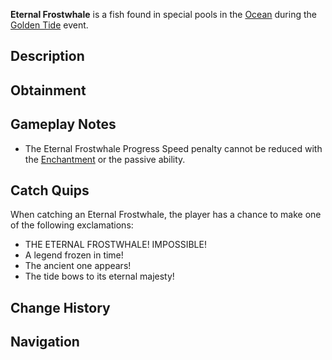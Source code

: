 {{FishInfobox
|image          = Eternal Frostwhale.png
|rarity         = Limited
|event          = Golden Tide
|sea            = First Sea
|location       = [[Golden Tide]]
|sublocation    = 
|sources        = Fishing Rod
|radar_location = 
|prog_speed     = +120
|xp             = 8000
|weather        = 
|time           = 
|season         = 
|bait           = Shark Head
|base_weight    = 1500
|base_value     = 12000
|weight_range   = 500
|base_chance    = 0.01
|base_resil     = 3
}}
'''Eternal Frostwhale''' is a {{Rarity|Limited}} fish found in special pools in the [[Ocean]] during the [[Golden Tide]] event.

== Description ==
{{Description|An ancient behemoth that emerges only during the Golden Tide, its crystalline body seemming to contain an entire frozen cosmos. This legendary creature is said to have witnessed countless celebrations, its presence marking truly special occasions.|Bestiary Entry}}

== Obtainment ==
{{Fish Availability|
Golden Tide
|top_rods      = 
Leviathan's Fang Rod\39045.83\207475.29;
Free Spirit Rod\31593.93\201836.13;
Trident Rod\31293.98\199919.9;
Great Rod of Oscar\27026.96\106164.15;
Ethereal Prism Rod\25760.87\112486.67;
Resourceful Rod\19822.63\92899.16;
Destiny Rod\20862.25\104942.29;
No-Life Rod\25645.01\142287.7;
Azure Of Lagoon\20396.52\122581.53;
Zeus Rod\20584.42\105434.11;
Abyssal Specter Rod\19787.43\102860.54;
Astralhook Rod\25743.97\111917.97;
Seraphic Rod\24850.43\115564.49;
Rod Of The Forgotten Fang\23337.43\113981.94;
Challenger's Rod\22514.06\113194.14;
Rod Of The Depths\21023.15\109259.09;
Rod Of The Exalted One\20635.83\107825.72;
Verdant Shear Rod\20156.65\105655.98;
Blazebringer Rod\19503.19\100236.9;
Depthseeker Rod\18508.38\99359.29;
Avalanche Rod\16684.8\89764.09;
Volcanic Rod\16020.26\83187.38;
Steady Rod\5441.29\34270.34
|recommended   = Trident Rod
}}

== Gameplay Notes ==
* The Eternal Frostwhale Progress Speed penalty cannot be reduced with the {{Enchantment|Steady}} [[Enchantment]] or the {{Item|Tempest Rod}} passive ability.

== Catch Quips ==
When catching an Eternal Frostwhale, the player has a chance to make one of the following exclamations:
* THE ETERNAL FROSTWHALE! IMPOSSIBLE!
* A legend frozen in time!
* The ancient one appears!
* The tide bows to its eternal majesty!

== Change History ==
{{Change History|{{subst:Current Version}}}}

== Navigation ==
{{Fish Navbox|Golden Tide}}